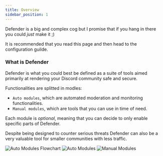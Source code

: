 ```yaml
---
title: Overview
sidebar_position: 1
---
```




Defender is a big and complex cog but I promise that if you hang in there you could <i>just</i> make it ;)

It is recommended that you read this page and then head to the configuration guilde.

<h3> What is Defender </h3>

Defender is what you could best be defined as a suite of tools aimed primarily at rendering your Discord community 
safe and secure.

Functionalities are splitted in modles:

* `Auto modules`, which are automated moderation and monitoring functionalities.
* `Manual modules`, which are tools that you can use in time of need.

Each module is <i>optional</i>, meaning that you can decide to only enable specific parts of Defender.

Despite being designed to counter serious threats Defender can also be a very valuable tool for smaller 
communities with less traffic.

<img src={amf} alt="Auto Modules Flowchart" />

<Tabs>
    <TabItem value="auto" label="Auto Modules" default>
    <img src={atm} alt="Auto Modules" />
    </TabItem>
    <TabItem value="manual" label="Manual Modules">
    <img src={mtm} alt="Manual Modules" />
    </TabItem>
</Tabs>